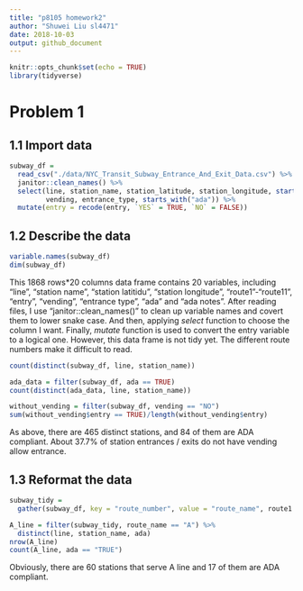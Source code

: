 ```yaml
---
title: "p8105 homework2"
author: "Shuwei Liu sl4471"
date: 2018-10-03
output: github_document
---
```


```r
knitr::opts_chunk$set(echo = TRUE)
library(tidyverse)
```

# Problem 1

## 1.1 Import data

```r
subway_df = 
  read_csv("./data/NYC_Transit_Subway_Entrance_And_Exit_Data.csv") %>%
  janitor::clean_names() %>% 
  select(line, station_name, station_latitude, station_longitude, starts_with("route"), entry,
         vending, entrance_type, starts_with("ada")) %>% 
  mutate(entry = recode(entry, `YES` = TRUE, `NO` = FALSE))
```

## 1.2 Describe the data

```r
variable.names(subway_df)
dim(subway_df)
```

This 1868 rows*20 columns data frame contains 20 variables, including "line", "station name", "station latitidu", "station longitude", "route1"-"route11", "entry", "vending", "entrance type", "ada" and "ada notes". After reading files, I use "janitor::clean_names()" to clean up variable names and covert them to lower snake case. And then, applying _select_ function to choose the column I want. Finally, _mutate_ function is used to convert the entry variable to a logical one. However, this data frame is not tidy yet. The different route numbers make it difficult to read.


```r
count(distinct(subway_df, line, station_name))

ada_data = filter(subway_df, ada == TRUE)
count(distinct(ada_data, line, station_name))

without_vending = filter(subway_df, vending == "NO")
sum(without_vending$entry == TRUE)/length(without_vending$entry)
```

As above, there are 465 distinct stations, and 84 of them are ADA compliant. About 37.7% of station entrances / exits do not have vending allow entrance.

## 1.3 Reformat the data
```r
subway_tidy = 
  gather(subway_df, key = "route_number", value = "route_name", route1:route11)

A_line = filter(subway_tidy, route_name == "A") %>% 
  distinct(line, station_name, ada)
nrow(A_line)
count(A_line, ada == "TRUE")
```

Obviously, there are 60 stations that serve A line and 17 of them are ADA compliant.

